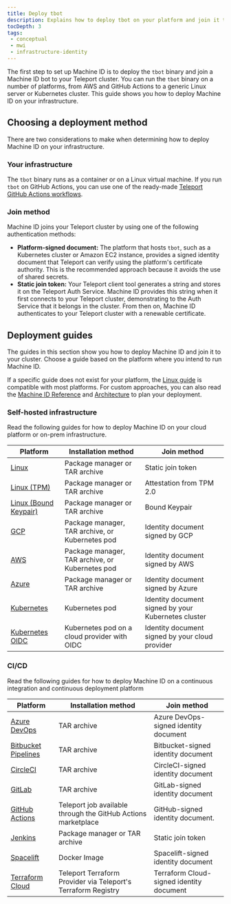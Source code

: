 ```yaml
---
title: Deploy tbot
description: Explains how to deploy tbot on your platform and join it to your Teleport cluster.
tocDepth: 3
tags:
 - conceptual
 - mwi
 - infrastructure-identity
---
```


The first step to set up Machine ID is to deploy the `tbot` binary and join a
Machine ID bot to your Teleport cluster. You can run the `tbot` binary on a
number of platforms, from AWS and GitHub Actions to a generic Linux server or
Kubernetes cluster. This guide shows you how to deploy Machine ID on your
infrastructure.

## Choosing a deployment method

There are two considerations to make when determining how to deploy Machine ID on
your infrastructure.

### Your infrastructure

The `tbot` binary runs as a container or on a Linux virtual machine. If you run
`tbot` on GitHub Actions, you can use one of the ready-made [Teleport GitHub
Actions workflows](https://github.com/teleport-actions).

### Join method

Machine ID joins your Teleport cluster by using one of the following
authentication methods:

- **Platform-signed document:** The platform that hosts `tbot`, such as a
  Kubernetes cluster or Amazon EC2 instance, provides a signed identity document
  that Teleport can verify using the platform's certificate authority. This is
  the recommended approach because it avoids the use of shared secrets.
- **Static join token:** Your Teleport client tool generates a string and stores
  it on the Teleport Auth Service. Machine ID provides this string when it first
  connects to your Teleport cluster, demonstrating to the Auth Service that it
  belongs in the cluster. From then on, Machine ID authenticates to your
  Teleport cluster with a renewable certificate.

## Deployment guides

The guides in this section show you how to deploy Machine ID and join it
to your cluster. Choose a guide based on the platform where you intend to run
Machine ID.

If a specific guide does not exist for your platform, the [Linux
guide](linux.mdx) is compatible with most platforms. For
custom approaches, you can also read the [Machine ID Reference](../../../reference/machine-id/machine-id.mdx)
and [Architecture](../../../reference/architecture/machine-id-architecture.mdx) to plan your deployment.

### Self-hosted infrastructure

Read the following guides for how to deploy Machine ID on your cloud platform or
on-prem infrastructure.

| Platform                               | Installation method                             | Join method                                         |
|----------------------------------------|-------------------------------------------------|-----------------------------------------------------|
| [Linux](linux.mdx)                     | Package manager or TAR archive                  | Static join token                                   |
| [Linux (TPM)](linux-tpm.mdx)           | Package manager or TAR archive                  | Attestation from TPM 2.0                            |
| [Linux (Bound Keypair)][bound-keypair] | Package manager or TAR archive                  | Bound Keypair                                       |
| [GCP](gcp.mdx)                         | Package manager, TAR archive, or Kubernetes pod | Identity document signed by GCP                     |
| [AWS](aws.mdx)                         | Package manager, TAR archive, or Kubernetes pod | Identity document signed by AWS                     |
| [Azure](azure.mdx)                     | Package manager or TAR archive                  | Identity document signed by Azure                   |
| [Kubernetes](kubernetes.mdx)           | Kubernetes pod                                  | Identity document signed by your Kubernetes cluster |
| [Kubernetes OIDC](kubernetes-oidc.mdx) | Kubernetes pod on a cloud provider with OIDC    | Identity document signed by your cloud provider     |

### CI/CD

Read the following guides for how to deploy Machine ID on a continuous
integration and continuous deployment platform

| Platform                                                                                               | Installation method                                           | Join method                              |
|--------------------------------------------------------------------------------------------------------|---------------------------------------------------------------|------------------------------------------|
| [Azure DevOps](azure-devops.mdx)                                                                       | TAR archive                                                   | Azure DevOps-signed identity document    |
| [Bitbucket Pipelines](bitbucket.mdx)                                                                   | TAR archive                                                   | Bitbucket-signed identity document       |
| [CircleCI](circleci.mdx)                                                                               | TAR archive                                                   | CircleCI-signed identity document        |
| [GitLab](gitlab.mdx)                                                                                   | TAR archive                                                   | GitLab-signed identity document          |
| [GitHub Actions](github-actions.mdx)                                                                   | Teleport job available through the GitHub Actions marketplace | GitHub-signed identity document.         |
| [Jenkins](jenkins.mdx)                                                                                 | Package manager or TAR archive                                | Static join token                        |
| [Spacelift](../../../zero-trust-access/infrastructure-as-code/terraform-provider/spacelift.mdx)             | Docker Image                                                  | Spacelift-signed identity document       |
| [Terraform Cloud](../../../zero-trust-access/infrastructure-as-code/terraform-provider/terraform-cloud.mdx) | Teleport Terraform Provider via Teleport's Terraform Registry | Terraform Cloud-signed identity document |


[bound-keypair]: ../../../reference/machine-id/bound-keypair/getting-started.mdx
